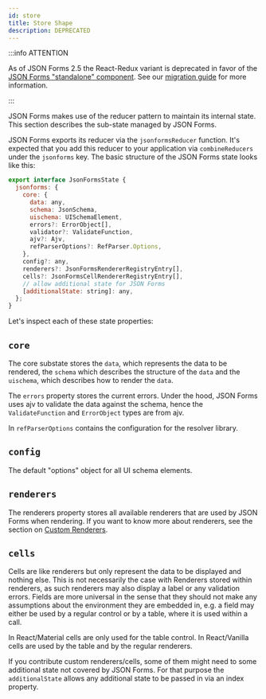 ```yaml
---
id: store
title: Store Shape
description: DEPRECATED
---
```


:::info ATTENTION

As of JSON Forms 2.5 the React-Redux variant is deprecated in favor of the [JSON Forms "standalone" component](../integrations/react).
See our [migration guide](https://github.com/eclipsesource/jsonforms/blob/master/MIGRATION.md) for more information.

:::

JSON Forms makes use of the reducer pattern to maintain its internal state.
This section describes the sub-state managed by JSON Forms.

JSON Forms exports its reducer via the `jsonformsReducer` function.
It's expected that you add this reducer to your application via `combineReducers` under the `jsonforms` key.
The basic structure of the JSON Forms state looks like this:

```js
export interface JsonFormsState {
  jsonforms: {
    core: {
      data: any,
      schema: JsonSchema,
      uischema: UISchemaElement,
      errors?: ErrorObject[],
      validator?: ValidateFunction,
      ajv?: Ajv,
      refParserOptions?: RefParser.Options,
    },
    config?: any,
    renderers?: JsonFormsRendererRegistryEntry[],
    cells?: JsonFormsCellRendererRegistryEntry[],
    // allow additional state for JSON Forms
    [additionalState: string]: any,
  };
}
```

Let's inspect each of these state properties:

## `core`

The core substate stores the `data`, which represents the data to be rendered, the `schema` which describes the structure of the `data` and the `uischema`, which describes how to render the `data`.

The `errors` property stores the current errors.
Under the hood, JSON Forms uses ajv to validate the data against the schema, hence the `ValidateFunction` and `ErrorObject` types are from ajv.

In `refParserOptions` contains the configuration for the resolver library.

## `config`

The default "options" object for all UI schema elements.

## `renderers`

The renderers property stores all available renderers that are used by JSON Forms when rendering.
If you want to know more about renderers, see the section on [Custom Renderers](/docs/tutorial/custom-renderers).

## `cells`

Cells are like renderers but only represent the data to be displayed and nothing else.
This is not necessarily the case with Renderers stored within renderers, as such renderers may also display a label or any validation errors.
Fields are more universal in the sense that they should not make any assumptions about the environment they are embedded in, e.g. a field may either be used by a regular control or by a table, where it is used within a call.

In React/Material cells are only used for the table control.
In React/Vanilla cells are used by the table and by the regular renderers.

If you contribute custom renderers/cells, some of them might need to some additional state not covered by JSON Forms.
For that purpose the `additionalState` allows any additional state to be passed in via an index property.
